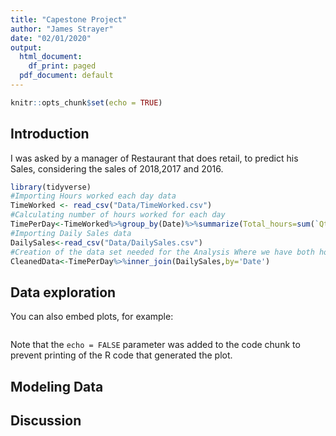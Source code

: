```yaml
---
title: "Capestone Project"
author: "James Strayer"
date: "02/01/2020"
output:
  html_document:
    df_print: paged
  pdf_document: default
---
```


```r
knitr::opts_chunk$set(echo = TRUE)
```

## Introduction
I was asked by a manager of Restaurant that does retail, to predict his Sales, considering the sales of 2018,2017 and 2016. 

```r
library(tidyverse)
#Importing Hours worked each day data
TimeWorked <- read_csv("Data/TimeWorked.csv")
#Calculating number of hours worked for each day
TimePerDay<-TimeWorked%>%group_by(Date)%>%summarize(Total_hours=sum(`Qte(hre)`))
#Importing Daily Sales data
DailySales<-read_csv("Data/DailySales.csv")
#Creation of the data set needed for the Analysis Where we have both hours worked and sales by departement
CleanedData<-TimePerDay%>%inner_join(DailySales,by='Date')
```

## Data exploration
  
You can also embed plots, for example:

```r
```

Note that the `echo = FALSE` parameter was added to the code chunk to prevent printing of the R code that generated the plot.

## Modeling Data

## Discussion
